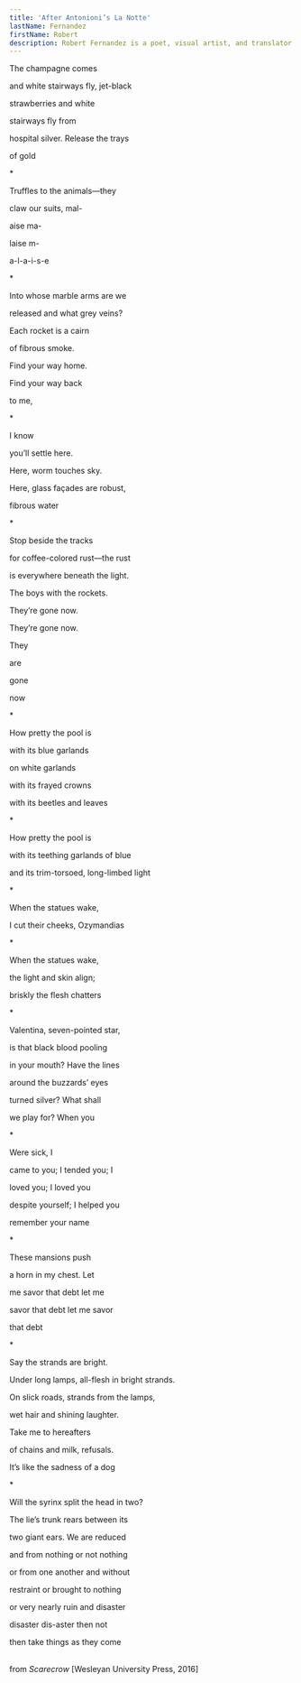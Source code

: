 ```yaml
---
title: 'After Antonioni’s La Notte'
lastName: Fernandez
firstName: Robert
description: Robert Fernandez is a poet, visual artist, and translator originally from South Florida, now based in Lincoln, Nebraska. His work has appeared in recent issues of Callaloo, b l u s h, like a field, Little Mirror, Poetry, Print Journal, and other publications. Explore more of his work at <a href="https://www.robert-fernandez.com">www.robert-fernandez.com</a>.
---
```


 The champagne comes

and white stairways fly, jet-black

strawberries and white

stairways fly from

hospital silver. Release the trays

of gold

\*

Truffles to the animals—they

claw our suits, mal-

aise ma-

laise m-

a-l-a-i-s-e

\*

Into whose marble arms are we

released and what grey veins?

Each rocket is a cairn

of fibrous smoke.

Find your way home.

Find your way back

to me,

\*

I know

you’ll settle here.

Here, worm touches sky.

Here, glass façades are robust,

fibrous water

\*

Stop beside the tracks

for coffee-colored rust—the rust

is everywhere beneath the light.

The boys with the rockets.

They’re gone now.

They’re gone now.

They

are

gone

now

\*

How pretty the pool is

with its blue garlands

on white garlands

with its frayed crowns

with its beetles and leaves

\*

How pretty the pool is

with its teething garlands of blue

and its trim-torsoed, long-limbed light

\*

When the statues wake,

I cut their cheeks, Ozymandias

\*

When the statues wake,

the light and skin align;

briskly the flesh chatters

\*

Valentina, seven-pointed star,

is that black blood pooling

in your mouth? Have the lines

around the buzzards’ eyes

turned silver? What shall

we play for? When you

\*

Were sick, I

came to you; I tended you; I

loved you; I loved you

despite yourself; I helped you

remember your name

\*

These mansions push

a horn in my chest. Let

me savor that debt let me

savor that debt let me savor

that debt

\*

Say the strands are bright.

Under long lamps, all-flesh in bright strands.

On slick roads, strands from the lamps,

wet hair and shining laughter.

Take me to hereafters

of chains and milk, refusals.

It’s like the sadness of a dog

\*

Will the syrinx split the head in two?

The lie’s trunk rears between its

two giant ears. We are reduced

and from nothing or not nothing

or from one another and without

restraint or brought to nothing

or very nearly ruin and disaster

disaster dis-aster then not

then take things as they come

\
from *Scarecrow* \[Wesleyan University Press, 2016\]